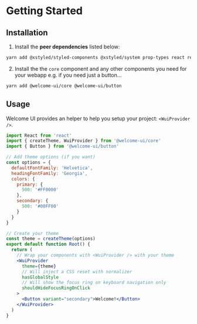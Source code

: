 # Getting Started

## Installation

1. Install the **peer dependencies** listed below:

```bash
yarn add @xstyled/styled-components @xstyled/system prop-types react react-dom styled-components
```

2. Install the the `core` component and any other components you need for your webapp e.g. if you need just a button…

```bash
yarn add @welcome-ui/core @welcome-ui/button
```

## Usage

Welcome UI provides an helper to help you setup your project: `<WuiProvider />`.

```jsx live=false
import React from 'react'
import { createTheme, WuiProvider } from '@welcome-ui/core'
import { Button } from '@welcome-ui/button'

// Add theme options (if you want)
const options = {
  defaultFontFamily: 'Helvetica',
  headingFontFamily: 'Georgia',
  colors: {
    primary: {
      500: '#FF0000'
    },
    secondary: {
      500: '#00FF00'
    }
  }
}

// Create your theme
const theme = createTheme(options)
export default function Root() {
  return (
    // Wrap your components with <WuiProvider /> with your theme
    <WuiProvider
      theme={theme}
      // Will inject a CSS reset with normalizer
      hasGlobalStyle
      // Will show the focus ring on keyboard navigation only
      shouldHideFocusRingOnClick
    >
      <Button variant="secondary">Welcome!</Button>
    </WuiProvider>
  )
}
```

